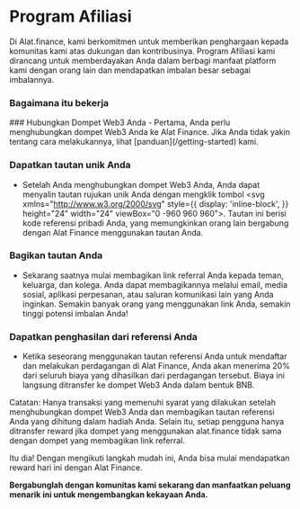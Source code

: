 
# Program Afiliasi

Di Alat.finance, kami berkomitmen untuk memberikan penghargaan kepada komunitas kami atas dukungan dan kontribusinya. Program Afiliasi kami dirancang untuk memberdayakan Anda dalam berbagi manfaat platform kami dengan orang lain dan mendapatkan imbalan besar sebagai imbalannya.

### Bagaimana itu bekerja
<Steps>
### Hubungkan Dompet Web3 Anda
- Pertama, Anda perlu menghubungkan dompet Web3 Anda ke Alat Finance. Jika Anda tidak yakin tentang cara melakukannya, lihat [panduan](/getting-started) kami.

### Dapatkan tautan unik Anda
- Setelah Anda menghubungkan dompet Web3 Anda, Anda dapat menyalin tautan rujukan unik Anda dengan mengklik tombol <svg xmlns="http://www.w3.org/2000/svg" style={{
    display: 'inline-block',
}} height="24"  width="24" viewBox="0 -960 960 960"><path d="M412-168q45-91 120-121.5T660-320q23 0 45 4t43 10q24-38 38-82t14-92q0-134-93-227t-227-93q-134 0-227 93t-93 227q0 45 11.5 86t34.5 76q41-20 85-31t89-11q32 0 61.5 5.5T500-340q-23 12-43.5 28T418-278q-12-2-20.5-2H380q-32 0-63.5 7T256-252q32 32 71.5 53.5T412-168Zm68 88q-83 0-156-31.5T197-197q-54-54-85.5-127T80-480q0-83 31.5-156T197-763q54-54 127-85.5T480-880q83 0 156 31.5T763-763q54 54 85.5 127T880-480q0 83-31.5 156T763-197q-54 54-127 85.5T480-80ZM380-420q-58 0-99-41t-41-99q0-58 41-99t99-41q58 0 99 41t41 99q0 58-41 99t-99 41Zm0-80q25 0 42.5-17.5T440-560q0-25-17.5-42.5T380-620q-25 0-42.5 17.5T320-560q0 25 17.5 42.5T380-500Zm280 120q-42 0-71-29t-29-71q0-42 29-71t71-29q42 0 71 29t29 71q0 42-29 71t-71 29ZM480-480Z"/></svg>. Tautan ini berisi kode referensi pribadi Anda, yang memungkinkan orang lain bergabung dengan Alat Finance menggunakan tautan Anda.

### Bagikan tautan Anda
- Sekarang saatnya mulai membagikan link referral Anda kepada teman, keluarga, dan kolega. Anda dapat membagikannya melalui email, media sosial, aplikasi perpesanan, atau saluran komunikasi lain yang Anda inginkan. Semakin banyak orang yang menggunakan link Anda, semakin tinggi potensi imbalan Anda!

### Dapatkan penghasilan dari referensi Anda
- Ketika seseorang menggunakan tautan referensi Anda untuk mendaftar dan melakukan perdagangan di Alat Finance, Anda akan menerima 20% dari seluruh biaya yang dihasilkan dari perdagangan tersebut. Biaya ini langsung ditransfer ke dompet Web3 Anda dalam bentuk BNB.
</Steps>

<Callout>
Catatan: Hanya transaksi yang memenuhi syarat yang dilakukan setelah menghubungkan dompet Web3 Anda dan membagikan tautan referensi Anda yang dihitung dalam hadiah Anda.
Selain itu, setiap pengguna hanya ditransfer reward jika dompet yang menggunakan alat.finance tidak sama dengan dompet yang membagikan link referral.

Itu dia! Dengan mengikuti langkah mudah ini, Anda bisa mulai mendapatkan reward hari ini dengan Alat Finance.

<b>Bergabunglah dengan komunitas kami sekarang dan manfaatkan peluang menarik ini untuk mengembangkan kekayaan Anda.</b>
</Callout>

